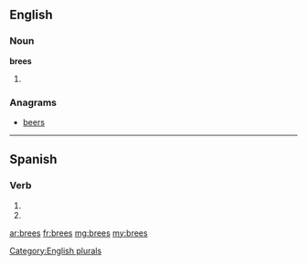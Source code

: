 ==English==

===Noun===
'''brees'''

# {{plural of|bree}}

===Anagrams===
* [[beers#English|beers]] 

[[Category:English plurals]]

----

==Spanish==

===Verb===
{{es-verb-form|brear}}

# {{es-verb form of|ending=ar|mood=imperative|sense=negative|pers=2|formal=no|number=singular|[[brear]]}}
# {{es-verb form of|ending=ar|mood=subjunctive|tense=present|pers=2|formal=no|number=singular|[[brear]]}}

[[ar:brees]]
[[fr:brees]]
[[mg:brees]]
[[my:brees]]